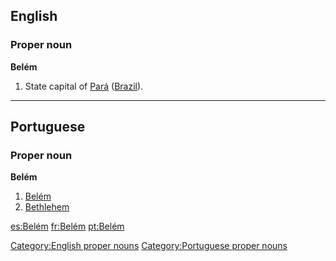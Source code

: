 ==English==
{{wikipedia}}
===Proper noun===
'''Belém'''

#State capital of [[Pará]] ([[Brazil]]).

----
==Portuguese==

===Proper noun===
'''Belém'''
# [[Belém]]
# [[Bethlehem]]

[[Category:English proper nouns]]
[[Category:Portuguese proper nouns]]

[[es:Belém]]
[[fr:Belém]]
[[pt:Belém]]